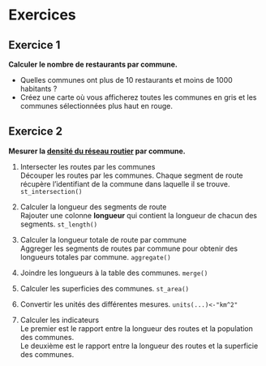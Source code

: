 # Exercices

## Exercice 1
**Calculer le nombre de restaurants par commune.**

* Quelles communes ont plus de 10 restaurants et moins de 1000 habitants ?
* Créez une carte où vous afficherez toutes les communes en gris et les communes sélectionnées plus haut en rouge. 



## Exercice 2

**Mesurer la [densité du réseau routier](https://fr.wikipedia.org/wiki/Densit%C3%A9_du_r%C3%A9seau_routier_par_pays) par commune.** 

1. Intersecter les routes par les communes  
Découper les routes par les communes. Chaque segment de route récupère l'identifiant de la commune dans laquelle il se trouve. `st_intersection()`

2. Calculer la longueur des segments de route  
Rajouter une colonne **longueur** qui contient la longueur de chacun des segments. `st_length()`

3. Calculer la longueur totale de route par commune  
Aggreger les segments de routes par commune pour obtenir des longueurs totales par commune. `aggregate()`

4. Joindre les longueurs à la table des communes. `merge()`

5. Calculer les superficies des communes. `st_area()`

6. Convertir les unités des différentes mesures. `units(...)<-"km^2"` 

7. Calculer les indicateurs  
Le premier est le rapport entre la longueur des routes et la population des communes.    
Le deuxième est le rapport entre la longueur des routes et la superficie des communes. 
